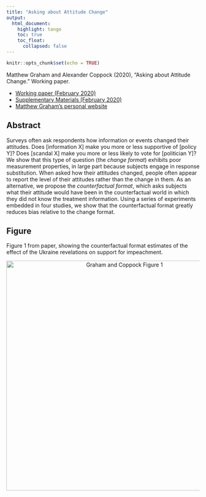 ```yaml
---
title: "Asking about Attitude Change"
output: 
  html_document:
    highlight: tango
    toc: true
    toc_float:
      collapsed: false
---
```


```r
knitr::opts_chunk$set(echo = TRUE)
```

Matthew Graham and Alexander Coppock (2020), "Asking about Attitude Change." Working paper.

- [Working paper (February 2020)](papers/GC_aaac.pdf)
- [Supplementary Materials (February 2020)](papers/GC_aaac_appendix.pdf)
- [Matthew Graham's personal website](https://politicalscience.yale.edu/people/matthew-graham)

## Abstract

Surveys often ask respondents how information or events changed their attitudes. Does [information X] make you more or less supportive of [policy Y]? Does [scandal X] make you more or less likely to vote for [politician Y]? We show that this type of question (the *change format*) exhibits poor measurement properties, in large part because subjects engage in response substitution. When asked how their attitudes changed, people often appear to report the level of their attitudes rather than the change in them. As an alternative, we propose the *counterfactual format*, which asks subjects what their attitude would have been in the counterfactual world in which they did not know the treatment information. Using a series of experiments embedded in four studies, we show that the counterfactual format greatly reduces bias relative to the change format.

## Figure

Figure 1 from paper, showing the counterfactual format estimates of the effect of the Ukraine revelations on support for impeachment.

<center><img src="images/aaac_fig_1.png" alt="Graham and Coppock Figure 1" width="600"></center>

